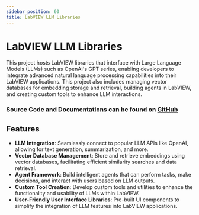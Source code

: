 ```yaml
---
sidebar_position: 60
title: LabVIEW LLM Libraries
---
```


# LabVIEW LLM Libraries

This project hosts LabVIEW libraries that interface with Large Language Models (LLMs) such as OpenAI's GPT series, enabling developers to integrate advanced natural language processing capabilities into their LabVIEW applications. This project also includes managing vector databases for embedding storage and retrieval, building agents in LabVIEW, and creating custom tools to enhance LLM interactions.

### Source Code and Documentations can be found on [GitHub](https://github.com/solitontech/labview-llm-libraries/)

## Features
- **LLM Integration**: Seamlessly connect to popular LLM APIs like OpenAI, allowing for text generation, summarization, and more.
- **Vector Database Management**: Store and retrieve embeddings using vector databases, facilitating efficient similarity searches and data retrieval.
- **Agent Framework**: Build intelligent agents that can perform tasks, make decisions, and interact with users based on LLM outputs.
- **Custom Tool Creation**: Develop custom tools and utilities to enhance the functionality and usability of LLMs within LabVIEW.
- **User-Friendly User Interface Libraries**: Pre-built UI components to simplify the integration of LLM features into LabVIEW applications.
